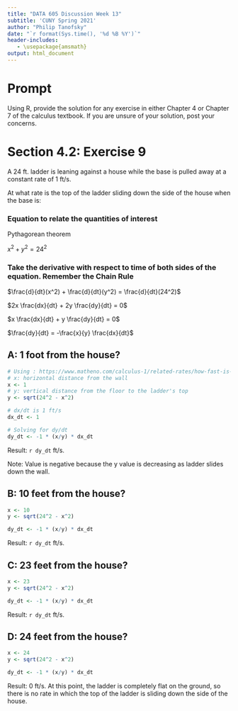 ```yaml
---
title: "DATA 605 Discussion Week 13"
subtitle: 'CUNY Spring 2021'
author: "Philip Tanofsky" 
date: "`r format(Sys.time(), '%d %B %Y')`"
header-includes:
   - \usepackage{amsmath}
output: html_document
---
```


# Prompt

Using R, provide the solution for any exercise in either Chapter 4 or Chapter 7 of the calculus textbook.  If you are unsure of your solution, post your concerns.

# Section 4.2: Exercise 9

A 24 ft. ladder is leaning against a house while the base is pulled away at a constant rate of 1 ft/s.

At what rate is the top of the ladder sliding down the side of the house when the base is:

### Equation to relate the quantities of interest

Pythagorean theorem

$x^2 + y^2 = 24^2$

### Take the derivative with respect to time of both sides of the equation. Remember the Chain Rule

$\frac{d}{dt}(x^2) + \frac{d}{dt}(y^2) = \frac{d}{dt}(24^2)$

$2x \frac{dx}{dt} + 2y \frac{dy}{dt} = 0$

$x \frac{dx}{dt} + y \frac{dy}{dt} = 0$

$\frac{dy}{dt} = -\frac{x}{y} \frac{dx}{dt}$


## A: 1 foot from the house?
```r
# Using : https://www.matheno.com/calculus-1/related-rates/how-fast-is-the-ladders-top-sliding/
# x: horizontal distance from the wall
x <- 1
# y: vertical distance from the floor to the ladder's top
y <- sqrt(24^2 - x^2)

# dx/dt is 1 ft/s
dx_dt <- 1

# Solving for dy/dt
dy_dt <- -1 * (x/y) * dx_dt 

```

Result: `r dy_dt` ft/s.

Note: Value is negative because the y value is decreasing as ladder slides down the wall.

## B: 10 feet from the house?
```r
x <- 10
y <- sqrt(24^2 - x^2)

dy_dt <- -1 * (x/y) * dx_dt 
```

Result: `r dy_dt` ft/s.

## C: 23 feet from the house?
```r
x <- 23
y <- sqrt(24^2 - x^2)

dy_dt <- -1 * (x/y) * dx_dt 
```

Result: `r dy_dt` ft/s.


## D: 24 feet from the house?
```r
x <- 24
y <- sqrt(24^2 - x^2)

dy_dt <- -1 * (x/y) * dx_dt 
```

Result: 0 ft/s. At this point, the ladder is completely flat on the ground, so there is no rate in which the top of the ladder is sliding down the side of the house.
